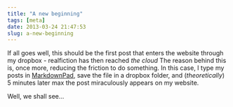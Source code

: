 ```yaml
---
title: "A new beginning"
tags: [meta]
date: 2013-03-24 21:47:53
slug: a-new-beginning
---
```


If all goes well, this should be the first post that enters the website through my dropbox - realfiction has then reached *the cloud*
The reason behind this is, once more, reducing the friction to do something. In this case, I type my posts in [MarkdownPad](http://markdownpad.com/), save the file in a dropbox folder, and (*theoretically*) 5 minutes later max the post miraculously appears on my website.

Well, we shall see...